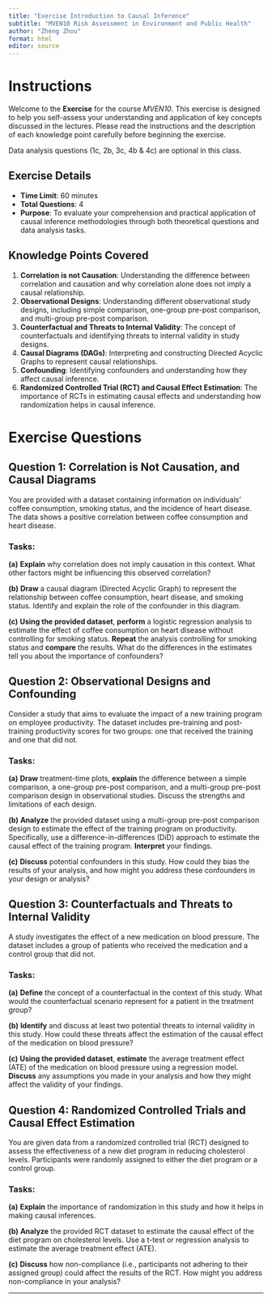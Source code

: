 ```yaml
---
title: "Exercise Introduction to Causal Inference"
subtitle: "MVEN10 Risk Assessment in Environment and Public Health"
author: "Zheng Zhou"
format: html
editor: source
---
```


# Instructions

Welcome to the **Exercise** for the course *MVEN10*.
This exercise is designed to help you self-assess your understanding and application of key concepts discussed in the lectures.
Please read the instructions and the description of each knowledge point carefully before beginning the exercise.

:::{.callout-warning title="Note"} 
Data analysis questions (1c, 2b, 3c, 4b & 4c) are optional in this class.
:::
## Exercise Details

- **Time Limit**: 60 minutes
- **Total Questions**: 4
- **Purpose**: To evaluate your comprehension and practical application of causal inference methodologies through both theoretical questions and data analysis tasks.

## Knowledge Points Covered {.smaller}

1. **Correlation is not Causation**: Understanding the difference between correlation and causation and why correlation alone does not imply a causal relationship.
2. **Observational Designs**: Understanding different observational study designs, including simple comparison, one-group pre-post comparison, and multi-group pre-post comparison.
3. **Counterfactual and Threats to Internal Validity**: The concept of counterfactuals and identifying threats to internal validity in study designs.
4. **Causal Diagrams (DAGs)**: Interpreting and constructing Directed Acyclic Graphs to represent causal relationships.
5. **Confounding**: Identifying confounders and understanding how they affect causal inference.
6. **Randomized Controlled Trial (RCT) and Causal Effect Estimation**: The importance of RCTs in estimating causal effects and understanding how randomization helps in causal inference.

# Exercise Questions

## Question 1: Correlation is Not Causation, and Causal Diagrams {.smaller}

You are provided with a dataset containing information on individuals' coffee consumption, smoking status, and the incidence of heart disease. The data shows a positive correlation between coffee consumption and heart disease.

### Tasks:

**(a)** **Explain** why correlation does not imply causation in this context. What other factors might be influencing this observed correlation?

**(b)** **Draw** a causal diagram (Directed Acyclic Graph) to represent the relationship between coffee consumption, heart disease, and smoking status. Identify and explain the role of the confounder in this diagram.

:::{.callout-warning title="Optional"} 
**(c)** **Using the provided dataset**, **perform** a logistic regression analysis to estimate the effect of coffee consumption on heart disease without controlling for smoking status. **Repeat** the analysis controlling for smoking status and **compare** the results. What do the differences in the estimates tell you about the importance of confounders?
:::
## Question 2: Observational Designs and Confounding {.smaller}

Consider a study that aims to evaluate the impact of a new training program on employee productivity. The dataset includes pre-training and post-training productivity scores for two groups: one that received the training and one that did not.

### Tasks:

**(a)** **Draw** treatment-time plots, **explain** the difference between a simple comparison, a one-group pre-post comparison, and a multi-group pre-post comparison design in observational studies. Discuss the strengths and limitations of each design.

:::{.callout-warning title="Optional"}

**(b)** **Analyze** the provided dataset using a multi-group pre-post comparison design to estimate the effect of the training program on productivity. Specifically, use a difference-in-differences (DiD) approach to estimate the causal effect of the training program. **Interpret** your findings.

:::

**(c)** **Discuss** potential confounders in this study. How could they bias the results of your analysis, and how might you address these confounders in your design or analysis?

## Question 3: Counterfactuals and Threats to Internal Validity {.smaller}

A study investigates the effect of a new medication on blood pressure. The dataset includes a group of patients who received the medication and a control group that did not.

### Tasks:

**(a)** **Define** the concept of a counterfactual in the context of this study. What would the counterfactual scenario represent for a patient in the treatment group?

**(b)** **Identify** and discuss at least two potential threats to internal validity in this study. How could these threats affect the estimation of the causal effect of the medication on blood pressure?

:::{.callout-warning title="Optional"} 
**(c)** **Using the provided dataset**, **estimate** the average treatment effect (ATE) of the medication on blood pressure using a regression model. **Discuss** any assumptions you made in your analysis and how they might affect the validity of your findings.
:::

## Question 4: Randomized Controlled Trials and Causal Effect Estimation {.smaller}

You are given data from a randomized controlled trial (RCT) designed to assess the effectiveness of a new diet program in reducing cholesterol levels. Participants were randomly assigned to either the diet program or a control group.

### Tasks:

**(a)** **Explain** the importance of randomization in this study and how it helps in making causal inferences.

:::{.callout-warning title="Optional"} 

**(b)** **Analyze** the provided RCT dataset to estimate the causal effect of the diet program on cholesterol levels. Use a t-test or regression analysis to estimate the average treatment effect (ATE).


**(c)** **Discuss** how non-compliance (i.e., participants not adhering to their assigned group) could affect the results of the RCT. How might you address non-compliance in your analysis?

:::
---


